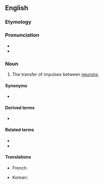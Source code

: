 ==English==

===Etymology===
{{prefix|en|neuro|transmission}}

===Pronunciation===
* {{IPA|nuɹoʊtɹænzˈmɪʃən|lang=en}}
* {{rhymes|ɪʃən|lang=en}}

===Noun===
{{en-noun}}
{{wikipedia}}

# {{lb|en|neurology}} The transfer of impulses between [[neuron]]s.

====Synonyms====
* {{l|en|synaptic transmission}}

====Derived terms====
* {{l|en|neurotransmissional}}

====Related terms====
* {{l|en|neurotransmitter}}
* {{l|en|neurotransmissive}}

====Translations====
{{trans-top|transfer of impulses between neurons}}
* French: {{t+|fr|neurotransmission}}
{{trans-mid}}
* Korean: {{t|ko|신경전달|tr=sin-gyeongjeondal}}
{{trans-bottom}}